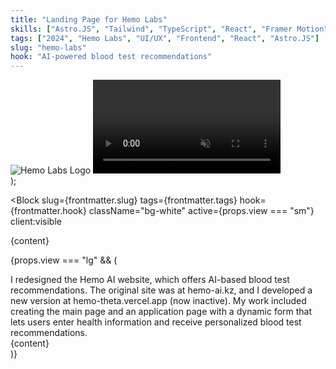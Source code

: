```yaml
---
title: "Landing Page for Hemo Labs"
skills: ["Astro.JS", "Tailwind", "TypeScript", "React", "Framer Motion"]
tags: ["2024", "Hemo Labs", "UI/UX", "Frontend", "React", "Astro.JS"]
slug: "hemo-labs"
hook: "AI-powered blood test recommendations"
---
```



  <div class="flex flex-col items-center ">
    <img src="/assets/web-1.svg" alt="Hemo Labs Logo" class="mx-10 mb-4" />
    <video
      src="/assets/web-1.mp4"
      class="origin-top scale-150 rounded-xl"
      autoPlay
      muted
      loop
    />
  </div>
);

<Block
  slug={frontmatter.slug}
  tags={frontmatter.tags}
  hook={frontmatter.hook}
  className="bg-white"
  active={props.view === "sm"}
  client:visible
>
  <div class="absolute -translate-x-1/2 left-1/2 top-20 ">{content}</div>
</Block>

{props.view === "lg" && (

<div class="relative flex flex-col p-6 overflow-hidden bg-white md:rounded-3xl rounded-2xl md:p-11 text-neutral-400">
  <Title className="!text-[#F58E7E]">{frontmatter.title}</Title>
  <TextBlock>
    I redesigned the Hemo AI website, which offers AI-based blood test
    recommendations. The original site was at hemo-ai.kz, and I developed a new
    version at hemo-theta.vercel.app (now inactive). My work included creating
    the main page and an application page with a dynamic form that lets users
    enter health information and receive personalized blood test
    recommendations.
  </TextBlock>
  <Skills
    skills={frontmatter.skills}
    highlight={"hover:text-[#F58E7E]"}
    className=""
  />
  <div class="mt-24 mb-24 top-2/3 xl:top-1/3 md:absolute md:w-1/2 left-1/2 md:mt-0">
    {content}
  </div>
</div>
)}
